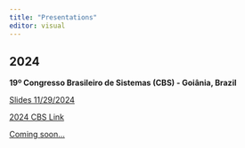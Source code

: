 ```yaml
---
title: "Presentations"
editor: visual
---
```


## 2024

::::::: slide-deck

**19º Congresso Brasileiro de Sistemas (CBS) - Goiânia, Brazil**

::: slides
[Slides 11/29/2024](/presentations/2024/CBS-Brasil/abms.qmd)
:::

::: source
<a href="https://19cbs.inf.ufg.br/">2024 CBS Link</a>
:::

<!-- ::: reading
[The virus and socioeconomic inequality: An agent-based model to simulate and assess the impact of interventions to reduce the spread of COVID-19 in Rio de Janeiro, Brazil](https://ojs.brazilianjournals.com.br/ojs/index.php/BJHR/article/view/9209) -->


<!-- 
-   R4DS :: [Chp 2 - Introduction](https://r4ds.had.co.nz/explore-intro.html)
-   IMS :: [Sec 1.1 & 1.2 - Case study & Data basics](https://openintro-ims.netlify.app/data-hello.html)
-->

<!-- ::: -->

<!-- **Applying agent-based modelling (ABM) to evaluation - Professor Nigel Gilbert** -->

::: video
[Coming soon...]()
:::
:::::::